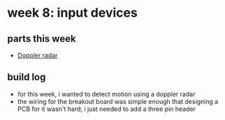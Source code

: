 # week 8: input devices

## parts this week
- [Doppler radar](https://www.amazon.com/RCWL-0516-Detection-Microwave-Raspberry-Detector/dp/B07GCHY9K6)

## build log
- for this week, i wanted to detect motion using a doppler radar
- the wiring for the breakout board was simple enough that designing a PCB for it wasn't hard; i just needed to add a three pin header
